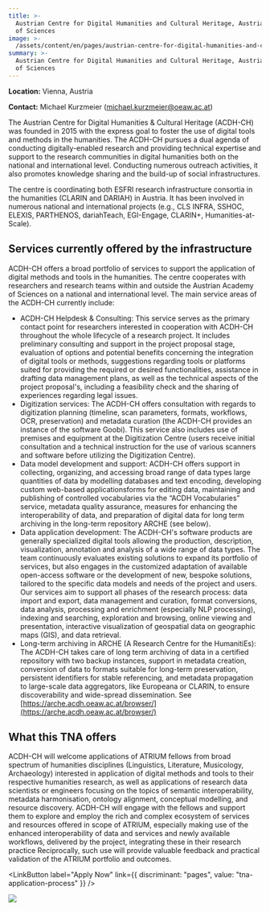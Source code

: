```yaml
---
title: >-
  Austrian Centre for Digital Humanities and Cultural Heritage, Austrian Academy
  of Sciences
image: >-
  /assets/content/en/pages/austrian-centre-for-digital-humanities-and-cultural-heritage-austrian-academy-of-sciences-vienna-austria/image.jpg
summary: >-
  Austrian Centre for Digital Humanities and Cultural Heritage, Austrian Academy
  of Sciences
---
```

**Location:** Vienna, Austria

**Contact:** Michael Kurzmeier ([michael.kurzmeier@oeaw.ac.at](mailto:michael.kurzmeier@oeaw.ac.at))

The Austrian Centre for Digital Humanities & Cultural Heritage (ACDH-CH) was founded in 2015 with
the express goal to foster the use of digital tools and methods in the humanities. The ACDH-CH
pursues a dual agenda of conducting digitally-enabled research and providing technical expertise and
support to the research communities in digital humanities both on the national and international
level. Conducting numerous outreach activities, it also promotes knowledge sharing and the build-up
of social infrastructures.

The centre is coordinating both ESFRI research infrastructure consortia in the humanities (CLARIN
and DARIAH) in Austria. It has been involved in numerous national and international projects (e.g.,
CLS INFRA, SSHOC, ELEXIS, PARTHENOS, dariahTeach, EGI-Engage, CLARIN+, Humanities-at-Scale).

## Services currently offered by the infrastructure

ACDH-CH offers a broad portfolio of services to support the application of digital methods and tools
in the humanities. The centre cooperates with researchers and research teams within and outside the
Austrian Academy of Sciences on a national and international level. The main service areas of the
ACDH-CH currently include:

* ACDH-CH Helpdesk & Consulting: This service serves as the primary contact point for researchers
  interested in cooperation with ACDH-CH throughout the whole lifecycle of a research project. It
  includes preliminary consulting and support in the project proposal stage, evaluation of options
  and potential benefits concerning the integration of digital tools or methods, suggestions
  regarding tools or platforms suited for providing the required or desired functionalities,
  assistance in drafting data management plans, as well as the technical aspects of the project
  proposal's, including a feasibility check and the sharing of experiences regarding legal issues.
* Digitization services: The ACDH-CH offers consultation with regards to digitization planning
  (timeline, scan parameters, formats, workflows, OCR, preservation) and metadata curation (the
  ACDH-CH provides an instance of the software Goobi). This service also includes use of premises
  and equipment at the Digitization Centre (users receive initial consultation and a technical
  instruction for the use of various scanners and software before utilizing the Digitization
  Centre).
* Data model development and support: ACDH-CH offers support in collecting, organizing, and
  accessing broad range of data types large quantities of data by modelling databases and text
  encoding, developing custom web-based applicationsforms for editing data, maintaining and
  publishing of controlled vocabularies via the “ACDH Vocabularies” service, metadata quality
  assurance, measures for enhancing the interoperability of data, and preparation of digital data
  for long term archiving in the long-term repository ARCHE (see below).
* Data application development: The ACDH-CH's software products are generally specialized digital
  tools allowing the production, description, visualization, annotation and analysis of a wide
  range of data types. The team continuously evaluates existing solutions to expand its portfolio
  of services, but also engages in the customized adaptation of available open-access software or
  the development of new, bespoke solutions, tailored to the specific data models and needs of the
  project and users. Our services aim to support all phases of the research process: data import
  and export, data management and curation, format conversions, data analysis, processing and
  enrichment (especially NLP processing), indexing and searching, exploration and browsing, online
  viewing and presentation, interactive visualization of geospatial data on geographic maps (GIS),
  and data retrieval.
* Long-term archiving in ARCHE (A Research Centre for the HumanitiEs): The ACDH-CH takes care of
  long term archiving of data in a certified repository with two backup instances, support in
  metadata creation, conversion of data to formats suitable for long-term preservation, persistent
  identifiers for stable referencing, and metadata propagation to large-scale data aggregators,
  like Europeana or CLARIN, to ensure discoverability and wide-spread dissemination. See
  [https://arche.acdh.oeaw.ac.at/browser/](https://arche.acdh.oeaw.ac.at/browser/)

## What this TNA offers

ACDH-CH will welcome applications of ATRIUM fellows from broad spectrum of humanities disciplines
(Linguistics, Literature, Musicology, Archaeology) interested in application of digital methods and
tools to their respective humanities research, as well as applications of research data scientists
or engineers focusing on the topics of semantic interoperability, metadata harmonisation, ontology
alignment, conceptual modelling, and resource discovery. ACDH-CH will engage with the fellows and
support them to explore and employ the rich and complex ecosystem of services and resources offered
in scope of ATRIUM, especially making use of the enhanced interoperability of data and services and
newly available workflows, delivered by the project, integrating these in their research practice
Reciprocally, such use will provide valuable feedback and practical validation of the ATRIUM
portfolio and outcomes.

<LinkButton label="Apply Now" link={{ discriminant: "pages", value: "tna-application-process" }} />

![](/assets/content/en/pages/austrian-centre-for-digital-humanities-and-cultural-heritage-austrian-academy-of-sciences-vienna-austria/logo.png)
